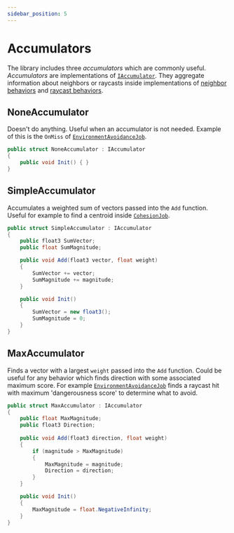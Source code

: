 ```yaml
---
sidebar_position: 5
---
```


# Accumulators

The library includes three *accumulators* which are commonly useful. *Accumulators* are implementations of [`IAccumulator`](/docs/documentation-core/behaviors/accumulators). They aggregate information about neighbors or raycasts inside implementations of [neighbor behaviors](/docs/documentation-core/behaviors/neighbor-behaviors/#implementing-ineighborbehaviorjobc1-c2-a-r) and [raycast behaviors](/docs/documentation-core/behaviors/ray-behaviors/ray-behaviors#implementing-iraycastbehaviorjobc-a1-a2-r).

## NoneAccumulator

Doesn't do anything. Useful when an accumulator is not needed. Example of this is the `OnMiss` of [`EnvironmentAvoidanceJob`](/docs/documentation-defaults/behaviors/ray-behaviors/envrionment-avoidance).

```csharp title="NoneAccumulator.cs"
public struct NoneAccumulator : IAccumulator
{
    public void Init() { }
}
```

## SimpleAccumulator

Accumulates a weighted sum of vectors passed into the `Add` function. Useful for example to find a centroid inside [`CohesionJob`](/docs/documentation-defaults/behaviors/neighbor-behaviors/cohesion).

```csharp title="SimpleAccumulator.cs"
public struct SimpleAccumulator : IAccumulator
{
    public float3 SumVector;
    public float SumMagnitude;

    public void Add(float3 vector, float weight)
    {
        SumVector += vector;
        SumMagnitude += magnitude;
    }

    public void Init()
    {
        SumVector = new float3();
        SumMagnitude = 0;
    }
}
```

## MaxAccumulator

Finds a vector with a largest `weight` passed into the `Add` function. Could be useful for any behavior which finds direction with some associated maximum score. For example [`EnvironmentAvoidanceJob`](/docs/documentation-defaults/behaviors/ray-behaviors/envrionment-avoidance) finds a raycast hit with maximum 'dangerousness score' to determine what to avoid.  

```csharp title="MaxAccumulator.cs"
public struct MaxAccumulator : IAccumulator
{
    public float MaxMagnitude;
    public float3 Direction;
    
    public void Add(float3 direction, float weight)
    {
        if (magnitude > MaxMagnitude)
        {
            MaxMagnitude = magnitude;
            Direction = direction;
        }
    }

    public void Init()
    {
        MaxMagnitude = float.NegativeInfinity;
    }
}
```
